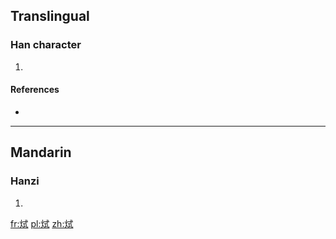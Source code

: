==Translingual==

===Han character===
{{Han char|rn=86|rad=火|as=06|sn=10|four=93850|canj=FIPM}}

# {{defn|Han|sort=火06}}

====References====
* {{Han ref|kx=0670.070|dkj=19001|hdz=32198.130|uh=70D2|ud=28882|bh=D272|bd=53874}}

----

==Mandarin==

===Hanzi===
{{cmn-hanzi|pin=[[shì]] ([[shi4]])|wg=shih<sup>4</sup>}}

# {{defn|lang=cmn|sort=火06}}

[[fr:烒]]
[[pl:烒]]
[[zh:烒]]